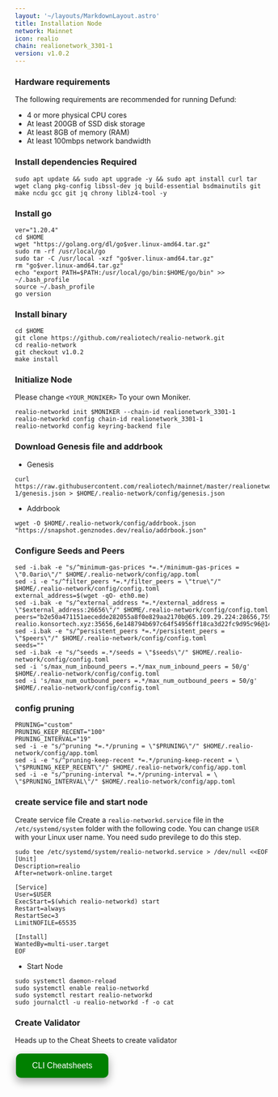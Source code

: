 ```yaml
---
layout: '~/layouts/MarkdownLayout.astro'
title: Installation Node
network: Mainnet
icon: realio
chain: realionetwork_3301-1
version: v1.0.2
---
```


### Hardware requirements

The following requirements are recommended for running Defund:

- 4 or more physical CPU cores
- At least 200GB of SSD disk storage
- At least 8GB of memory (RAM)
- At least 100mbps network bandwidth


### Install dependencies Required

```
sudo apt update && sudo apt upgrade -y && sudo apt install curl tar wget clang pkg-config libssl-dev jq build-essential bsdmainutils git make ncdu gcc git jq chrony liblz4-tool -y
```

### Install go

```
ver="1.20.4"
cd $HOME
wget "https://golang.org/dl/go$ver.linux-amd64.tar.gz"
sudo rm -rf /usr/local/go
sudo tar -C /usr/local -xzf "go$ver.linux-amd64.tar.gz"
rm "go$ver.linux-amd64.tar.gz"
echo "export PATH=$PATH:/usr/local/go/bin:$HOME/go/bin" >> ~/.bash_profile
source ~/.bash_profile
go version
```

### Install binary

```
cd $HOME
git clone https://github.com/realiotech/realio-network.git
cd realio-network
git checkout v1.0.2
make install
```

### Initialize Node

Please change `<YOUR_MONIKER>` To your own Moniker.

```
realio-networkd init $MONIKER --chain-id realionetwork_3301-1
realio-networkd config chain-id realionetwork_3301-1
realio-networkd config keyring-backend file
```

### Download Genesis file and addrbook

- Genesis

```
curl https://raw.githubusercontent.com/realiotech/mainnet/master/realionetwork_3301-1/genesis.json > $HOME/.realio-network/config/genesis.json
```

- Addrbook

```
wget -O $HOME/.realio-network/config/addrbook.json "https://snapshot.genznodes.dev/realio/addrbook.json"
```

### Configure Seeds and Peers

```
sed -i.bak -e "s/^minimum-gas-prices *=.*/minimum-gas-prices = \"0.0ario\"/" $HOME/.realio-network/config/app.toml
sed -i -e "s/^filter_peers *=.*/filter_peers = \"true\"/" $HOME/.realio-network/config/config.toml
external_address=$(wget -qO- eth0.me) 
sed -i.bak -e "s/^external_address *=.*/external_address = \"$external_address:26656\"/" $HOME/.realio-network/config/config.toml
peers="b2e50a471151aecedde282055a8f0e829aa2170b@65.109.29.224:28656,759b796d1f7c8c8362b525aaad2531591762723a@88.198.32.17:46656,5d2c9ea486a09700435ee1c0ba5291f8f1078c96@10.233.89.226:26656,4361e0e3f73ece1e6fcb9f603f0ba4ccd8ae957b@142.132.202.50:39656,9521958ef1eea934bba7f28376b7341e4dbb5f36@65.109.104.118:60856,00b261d9c9b845ce42964a3a3f6c68173875e981@65.109.28.177:30656,2c832dcd9e41d988fadf8d1af8d95640ce009398@realio.sergo.dev:12263,2e594b4782b7273ebebe47351885842c85abe8f5@65.108.229.93:32656,704eb376ec58ce6b4d1df7dfd7f0be7e79d5f200@5.9.147.22:23656,271f194229b4ee9be89777daa3ef8201553865cc@mainnet-realio.konsortech.xyz:35656,6e148794b697c64f54956ff18ca3d22fc9d95c96@148.113.6.169:30656,4a98ef79d9c80016766e247b10afe46f4cdb9892@95.216.114.212:18656,a09acd01e40c94b58cb9109fa74ce53c2220fd26@161.97.182.71:46656,cd9d9af6b7a99af3c5c920f7a054d37e297222e4@65.108.224.156:13656,daea809589ac871c6c9f450ca1cdfd5ab2320e06@57.128.110.81:26656,b09d477f5b59e5e99632ad3a8a11806381efa46f@realio.peers.stavr.tech:21096,e9cfaccc92b425fc48f2671ae9fab25c3d25926c@142.132.194.157:26557,d99c807a58f876684618af016409a09186065851@173.249.59.70:32656"
sed -i.bak -e "s/^persistent_peers *=.*/persistent_peers = \"$peers\"/" $HOME/.realio-network/config/config.toml
seeds=""
sed -i.bak -e "s/^seeds =.*/seeds = \"$seeds\"/" $HOME/.realio-network/config/config.toml
sed -i 's/max_num_inbound_peers =.*/max_num_inbound_peers = 50/g' $HOME/.realio-network/config/config.toml
sed -i 's/max_num_outbound_peers =.*/max_num_outbound_peers = 50/g' $HOME/.realio-network/config/config.toml
```

### config pruning

```
PRUNING="custom"
PRUNING_KEEP_RECENT="100"
PRUNING_INTERVAL="19"
sed -i -e "s/^pruning *=.*/pruning = \"$PRUNING\"/" $HOME/.realio-network/config/app.toml
sed -i -e "s/^pruning-keep-recent *=.*/pruning-keep-recent = \
\"$PRUNING_KEEP_RECENT\"/" $HOME/.realio-network/config/app.toml
sed -i -e "s/^pruning-interval *=.*/pruning-interval = \
\"$PRUNING_INTERVAL\"/" $HOME/.realio-network/config/app.toml
```


### create service file and start node

Create service file
Create a `realio-networkd.service` file in the `/etc/systemd/system` folder with the following code. 
You can change `USER` with your Linux user name. You need sudo previlege to do this step.

```
sudo tee /etc/systemd/system/realio-networkd.service > /dev/null <<EOF
[Unit]
Description=realio
After=network-online.target

[Service]
User=$USER
ExecStart=$(which realio-networkd) start
Restart=always
RestartSec=3
LimitNOFILE=65535

[Install]
WantedBy=multi-user.target
EOF
```
- Start Node

```
sudo systemctl daemon-reload
sudo systemctl enable realio-networkd
sudo systemctl restart realio-networkd
sudo journalctl -u realio-networkd -f -o cat
```
### Create Validator

Heads up to the Cheat Sheets to create validator

<a href="https://service.vinjan.xyz/mainnet/realio/cheat" target="_blank">
  <button style="background-color: green; border: none; color: white; padding: 15px 32px; text-align: center; text-decoration: none; display: inline-block; font-size: 16px; margin: 4px 2px; cursor: pointer; border-radius: 10px; box-shadow: 0 8px 16px 0 rgba(0,0,0,0.2), 0 6px 20px 0 rgba(0,0,0,0.19);" onmouseover="this.style.boxShadow='0 0 0 4px rgba(0,255,0,0.5)'" onmouseout="this.style.boxShadow='0 8px 16px 0 rgba(0,0,0,0.2), 0 6px 20px 0 rgba(0,0,0,0.19)'">CLI Cheatsheets</button>
</a>
